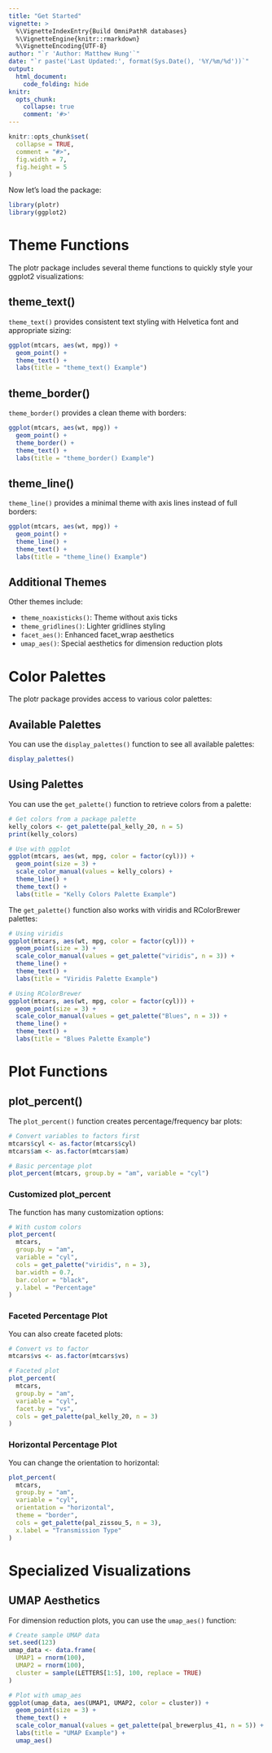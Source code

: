 ```yaml
---
title: "Get Started"
vignette: >
  %\VignetteIndexEntry{Build OmniPathR databases}
  %\VignetteEngine{knitr::rmarkdown}
  %\VignetteEncoding{UTF-8}
author: "`r 'Author: Matthew Hung'`"
date: "`r paste('Last Updated:', format(Sys.Date(), '%Y/%m/%d'))`"
output:
  html_document:
    code_folding: hide
knitr:
  opts_chunk:
    collapse: true
    comment: '#>'
---
```


```r
knitr::opts_chunk$set(
  collapse = TRUE,
  comment = "#>",
  fig.width = 7,
  fig.height = 5
)
```


Now let's load the package:

```r
library(plotr)
library(ggplot2)
```

# Theme Functions

The plotr package includes several theme functions to quickly style your ggplot2 visualizations:

## theme_text()

`theme_text()` provides consistent text styling with Helvetica font and appropriate sizing:

```r
ggplot(mtcars, aes(wt, mpg)) +
  geom_point() +
  theme_text() +
  labs(title = "theme_text() Example")
```

## theme_border()

`theme_border()` provides a clean theme with borders:

```r
ggplot(mtcars, aes(wt, mpg)) +
  geom_point() +
  theme_border() +
  theme_text() +
  labs(title = "theme_border() Example")
```

## theme_line()

`theme_line()` provides a minimal theme with axis lines instead of full borders:

```r
ggplot(mtcars, aes(wt, mpg)) +
  geom_point() +
  theme_line() +
  theme_text() +
  labs(title = "theme_line() Example")
```

## Additional Themes

Other themes include:

- `theme_noaxisticks()`: Theme without axis ticks
- `theme_gridlines()`: Lighter gridlines styling
- `facet_aes()`: Enhanced facet_wrap aesthetics
- `umap_aes()`: Special aesthetics for dimension reduction plots

# Color Palettes

The plotr package provides access to various color palettes:

## Available Palettes

You can use the `display_palettes()` function to see all available palettes:

```r
display_palettes()
```

## Using Palettes

You can use the `get_palette()` function to retrieve colors from a palette:

```r
# Get colors from a package palette
kelly_colors <- get_palette(pal_kelly_20, n = 5)
print(kelly_colors)

# Use with ggplot
ggplot(mtcars, aes(wt, mpg, color = factor(cyl))) +
  geom_point(size = 3) +
  scale_color_manual(values = kelly_colors) +
  theme_line() +
  theme_text() +
  labs(title = "Kelly Colors Palette Example")
```

The `get_palette()` function also works with viridis and RColorBrewer palettes:

```r
# Using viridis
ggplot(mtcars, aes(wt, mpg, color = factor(cyl))) +
  geom_point(size = 3) +
  scale_color_manual(values = get_palette("viridis", n = 3)) +
  theme_line() +
  theme_text() +
  labs(title = "Viridis Palette Example")

# Using RColorBrewer
ggplot(mtcars, aes(wt, mpg, color = factor(cyl))) +
  geom_point(size = 3) +
  scale_color_manual(values = get_palette("Blues", n = 3)) +
  theme_line() +
  theme_text() +
  labs(title = "Blues Palette Example")
```

# Plot Functions

## plot_percent()

The `plot_percent()` function creates percentage/frequency bar plots:

```r
# Convert variables to factors first
mtcars$cyl <- as.factor(mtcars$cyl)
mtcars$am <- as.factor(mtcars$am)

# Basic percentage plot
plot_percent(mtcars, group.by = "am", variable = "cyl")
```

### Customized plot_percent

The function has many customization options:

```r
# With custom colors
plot_percent(
  mtcars, 
  group.by = "am", 
  variable = "cyl",
  cols = get_palette("viridis", n = 3),
  bar.width = 0.7,
  bar.color = "black",
  y.label = "Percentage"
)
```

### Faceted Percentage Plot

You can also create faceted plots:

```r
# Convert vs to factor
mtcars$vs <- as.factor(mtcars$vs)

# Faceted plot
plot_percent(
  mtcars, 
  group.by = "am", 
  variable = "cyl",
  facet.by = "vs",
  cols = get_palette(pal_kelly_20, n = 3)
)
```

### Horizontal Percentage Plot

You can change the orientation to horizontal:

```r
plot_percent(
  mtcars, 
  group.by = "am", 
  variable = "cyl",
  orientation = "horizontal",
  theme = "border",
  cols = get_palette(pal_zissou_5, n = 3),
  x.label = "Transmission Type"
)
```

# Specialized Visualizations

## UMAP Aesthetics

For dimension reduction plots, you can use the `umap_aes()` function:

```r
# Create sample UMAP data
set.seed(123)
umap_data <- data.frame(
  UMAP1 = rnorm(100),
  UMAP2 = rnorm(100),
  cluster = sample(LETTERS[1:5], 100, replace = TRUE)
)

# Plot with umap_aes
ggplot(umap_data, aes(UMAP1, UMAP2, color = cluster)) +
  geom_point(size = 3) +
  theme_text() +
  scale_color_manual(values = get_palette(pal_brewerplus_41, n = 5)) +
  labs(title = "UMAP Example") +
  umap_aes()
```
